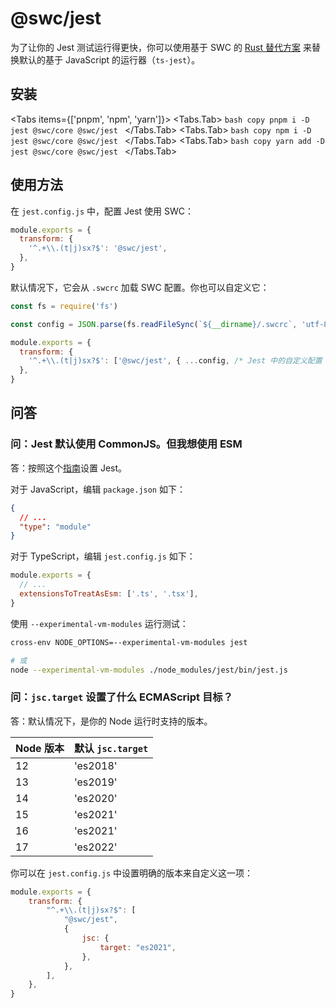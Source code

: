 
# @swc/jest

为了让你的 Jest 测试运行得更快，你可以使用基于 SWC 的 [Rust 替代方案](https://github.com/swc-project/jest) 来替换默认的基于 JavaScript 的运行器（`ts-jest`）。

## 安装

<Tabs items={['pnpm', 'npm', 'yarn']}>
  <Tabs.Tab>
    ```bash copy
    pnpm i -D jest @swc/core @swc/jest
    ```
  </Tabs.Tab>
  <Tabs.Tab>
    ```bash copy
    npm i -D jest @swc/core @swc/jest
    ```
  </Tabs.Tab>
  <Tabs.Tab>
    ```bash copy
    yarn add -D jest @swc/core @swc/jest
    ```
  </Tabs.Tab>
</Tabs>

## 使用方法

在 `jest.config.js` 中，配置 Jest 使用 SWC：

```js filename="jest.config.js" copy
module.exports = {
  transform: {
    '^.+\\.(t|j)sx?$': '@swc/jest',
  },
}
```

默认情况下，它会从 `.swcrc` 加载 SWC 配置。你也可以自定义它：

```js filename="jest.config.js" copy
const fs = require('fs')

const config = JSON.parse(fs.readFileSync(`${__dirname}/.swcrc`, 'utf-8'))

module.exports = {
  transform: {
    '^.+\\.(t|j)sx?$': ['@swc/jest', { ...config, /* Jest 中的自定义配置 */ }],
  },
}
```

## 问答

### 问：Jest 默认使用 CommonJS。但我想使用 ESM

答：按照这个[指南](https://jestjs.io/docs/ecmascript-modules)设置 Jest。

对于 JavaScript，编辑 `package.json` 如下：

```json filename="package.json" copy
{
  // ...
  "type": "module"
}
```

对于 TypeScript，编辑 `jest.config.js` 如下：

```js filename="jest.config.js" copy
module.exports = {
  // ...
  extensionsToTreatAsEsm: ['.ts', '.tsx'],
}
```

使用 `--experimental-vm-modules` 运行测试：

```sh
cross-env NODE_OPTIONS=--experimental-vm-modules jest

# 或
node --experimental-vm-modules ./node_modules/jest/bin/jest.js
```

### 问：`jsc.target` 设置了什么 ECMAScript 目标？

答：默认情况下，是你的 Node 运行时支持的版本。

| Node 版本 | 默认 `jsc.target` |
| --------- | ----------------- |
| 12        | 'es2018'          |
| 13        | 'es2019'          |
| 14        | 'es2020'          |
| 15        | 'es2021'          |
| 16        | 'es2021'          |
| 17        | 'es2022'          |

你可以在 `jest.config.js` 中设置明确的版本来自定义这一项：

```js filename="jest.config.js" copy
module.exports = {
    transform: {
        "^.+\\.(t|j)sx?$": [
            "@swc/jest",
            {
                jsc: {
                    target: "es2021",
                },
            },
        ],
    },
}
```

